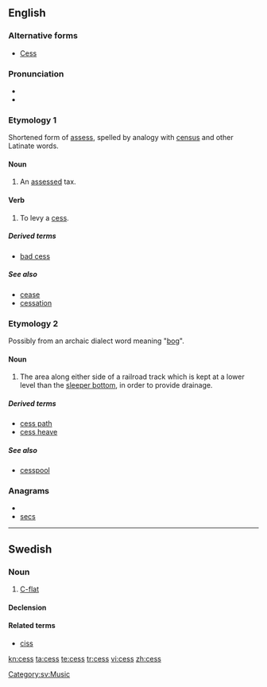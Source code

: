 {{also|Cess|ċess}}
==English==
{{wikipedia}}

===Alternative forms===
* [[Cess]]

===Pronunciation===
* {{IPA|/sɛs/}}
* {{rhymes|ɛs}}

===Etymology 1===

Shortened form of [[assess]], spelled by analogy with [[census]] and other Latinate words.

====Noun====
{{en-noun|es}}

# {{British|Ireland}} An [[assess]]ed tax.

====Verb====
{{en-verb|cesses|cessing|cessed}}

# {{British|Ireland}} To levy a [[#Noun|cess]].

=====Derived terms=====
* [[bad cess]]

=====See also=====
* [[cease]]
* [[cessation]]

===Etymology 2===
Possibly from an archaic dialect word meaning "[[bog]]".

====Noun====
{{en-noun|es}}

# {{rail transport}} The area along either side of a railroad track which is kept at a lower level than the [[sleeper bottom]], in order to provide drainage.

=====Derived terms=====
* [[cess path]]
* [[cess heave]]

=====See also=====
* [[cesspool]]

===Anagrams===
* {{alphagram|cess}}
* [[secs#English|secs]]

----

==Swedish==

===Noun===
{{infl|sv|noun|g=n}}

# [[C-flat]]

====Declension====
{{sv-noun-n-zero|genitive=}}

====Related terms====
* [[ciss]]

[[Category:sv:Music]]

[[kn:cess]]
[[ta:cess]]
[[te:cess]]
[[tr:cess]]
[[vi:cess]]
[[zh:cess]]